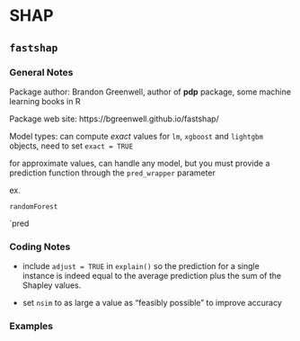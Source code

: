 # SHAP

## `fastshap`

### General Notes

Package author: Brandon Greenwell, author of **pdp** package, some machine learning books in R

Package web site: https://bgreenwell.github.io/fastshap/

Model types: can compute *exact* values for `lm`, `xgboost` and `lightgbm` objects, need to set `exact = TRUE`

for approximate values, can handle any model, but you must provide a prediction function through the `pred_wrapper` parameter

ex.

`randomForest`

`pred


### Coding Notes

* include `adjust = TRUE` in `explain()` so the prediction for a single instance is indeed equal to the average prediction plus the sum of the Shapley values.

* set `nsim` to as large a value as "feasibly possible" to improve accuracy

### Examples


